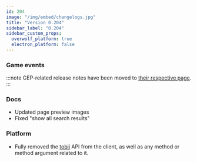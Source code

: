 ```yaml
---
id: 204
image: "/img/embed/changelogs.jpg"
title: "Version 0.204"
sidebar_label: "0.204"
sidebar_custom_props:
  overwolf_platform: true
  electron_platform: false
---
```


### Game events
:::note
GEP-related release notes have been moved to [their respective page](/api/changelogs/gep-changelogs).
:::

### Docs
- Updated page preview images
- Fixed "show all search results"

### Platform
- Fully removed the [tobii](/api/deprecated/obsolete/tobii) API from the client, as well as any method or method argument related to it.
